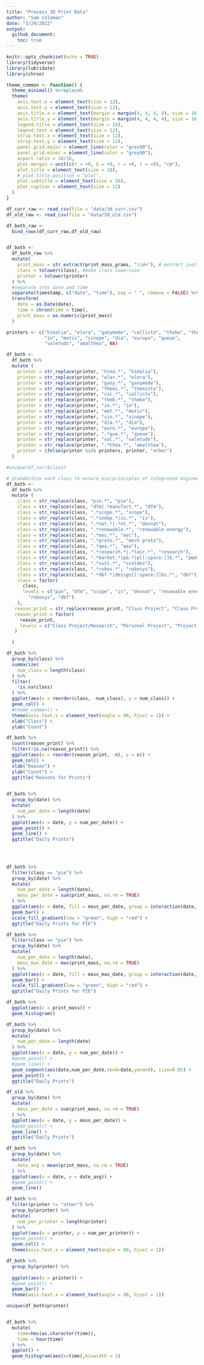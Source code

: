 ```yaml
---
title: "Process 3D Print Data"
author: "Sam Coleman"
date: "3/24/2022"
output: 
  github_document:
    toc: true
---
```


```r
knitr::opts_chunk$set(echo = TRUE)
library(tidyverse)
library(lubridate)
library(chron)
```

```r
theme_common <- function() {
  theme_minimal() %+replace%
  theme(
    axis.text.x = element_text(size = 12),
    axis.text.y = element_text(size = 12),
    axis.title.x = element_text(margin = margin(4, 4, 4, 4), size = 16),
    axis.title.y = element_text(margin = margin(4, 4, 4, 4), size = 16, angle = 90),
    legend.title = element_text(size = 16),
    legend.text = element_text(size = 12),
    strip.text.x = element_text(size = 12),
    strip.text.y = element_text(size = 12),
    panel.grid.major = element_line(color = "grey90"),
    panel.grid.minor = element_line(color = "grey90"),
    aspect.ratio = 10/16,
    plot.margin = unit(c(t = +0, b = +0, r = +0, l = +0), "cm"),
    plot.title = element_text(size = 18),
    # plot.title.position = "plot",
    plot.subtitle = element_text(size = 16),
    plot.caption = element_text(size = 12)
  )
}
```


```r
df_curr_raw <- read_csv(file = "data/3d_curr.csv")
df_old_raw <- read_csv(file = "data/3d_old.csv")
```





```r
df_both_raw <-
  bind_rows(df_curr_raw,df_old_raw)


df_both <- 
  df_both_raw %>% 
  mutate(
    print_mass = str_extract(print_mass_grams, "\\d+"), # extract just mass from print mass
    class = tolower(class), #make class lowercase
    printer = tolower(printer)
  ) %>% 
  #separate into date and time
  separate(timestamp, c("date", "time"), sep = " ", remove = FALSE) %>% 
  transform(
    date = as.Date(date),
    time = chron(time = time),
    print_mass = as.numeric(print_mass)
  )

printers <- c("himalia", "elera", "ganymede", "callisto", "thebe", "themisto",
              "io", "metis", "sinope", "dia", "europa", "queue", 
              "valetudo", "amalthea", NA)

df_both <-
  df_both %>% 
  mutate (
    printer = str_replace(printer, "hima.*", "himalia"),
    printer = str_replace(printer, "elar.*", "elera"),
    printer = str_replace(printer, "gany.*", "ganymede"),
    printer = str_replace(printer, "themi.*", "themisto"),
    printer = str_replace(printer, "cal.*", "callisto"),
    printer = str_replace(printer, "theb.*", "thebe"),
    printer = str_replace(printer, "io.*", "io"),
    printer = str_replace(printer, "met.*", "metis"),
    printer = str_replace(printer, "sin.*", "sinope"),
    printer = str_replace(printer, "dia.*", "dia"),
    printer = str_replace(printer, "euro.*", "europa"),
    printer = str_replace(printer, ".*que.*", "queue"),
    printer = str_replace(printer, "val.*", "valetudo"),
    printer = str_replace(printer, ".*thea.*", "amalthea"),
    printer = ifelse(printer %in% printers, printer, "other")
  )

#unique(df_curr$class)

# Standardize each class to ensure pie/principles of integrated engineering are the same/pieeeeeee are the same
df_both <-
  df_both %>% 
  mutate (
    class = str_replace(class, "pie.*", "pie"),
    class = str_replace(class, "dfm|.*manufact.*", "dfm"),
    class = str_replace(class, ".*scope.*", "scope"),
    class = str_replace(class, ".*indep.*|is.*", "is"),
    class = str_replace(class, ".*nat.*|.*nt.*", "desnat"),
    class = str_replace(class, ".*renewable.*", "renewable energy"),
    class = str_replace(class, ".*eec.*", "eec"),
    class = str_replace(class, ".*proto.*", "mech proto"),
    class = str_replace(class, ".*qea.*", "qea"),
    class = str_replace(class, ".*research.*|.*lair.*", "research"),
    class = str_replace(class, ".*market.*|p&.*|p[[:space:]]&.*", "p&m"),
    class = str_replace(class, ".*sust.*", "sustdes"),
    class = str_replace(class, ".*robos.*", "robosys"),
    class = str_replace(class, ".*dbf.*|design[[:space:]]bu.*", "dbf"),
    class = factor(
      class,
      levels = c("pie", "dfm", "scope", "is", "desnat", "renewable energy", "eec", "mech proto", "qea", "research", "p&m", "sustdes", 
        "robosys", "dbf")
    ),
   reason_print = str_replace(reason_print, "Class Project", "Class Project/Research"), #combine since Class Project/Research was created in middle of survey
   reason_print = factor(
     reason_print,
     levels = c("Class Project/Research", "Personal Project", "Project Team/Club", "Test Piece")
   )

  )
```

```r
df_both %>% 
  group_by(class) %>% 
  summarize(
    num_class = length(class)
  ) %>% 
  filter(
    !is.na(class)
  ) %>% 
  ggplot(aes(x = reorder(class, -num_class), y = num_class)) +
  geom_col() +
  #theme_common() +
  theme(axis.text.x = element_text(angle = 90, hjust = 1)) +
  xlab("Class") +
  ylab("Count")
```

```r
df_both %>% 
  count(reason_print) %>% 
  filter(!is.na(reason_print)) %>%
  ggplot(aes(x = reorder(reason_print, -n), y = n)) +
  geom_col() +
  xlab("Reason") +
  ylab("Count") +
  ggtitle("Reasons for Prints")
  
```
```r
df_both %>% 
  group_by(date) %>% 
  mutate(
    num_per_date = length(date)
  ) %>% 
  ggplot(aes(x = date, y = num_per_date)) +
  geom_point() +
  geom_line() +
  ggtitle("Daily Prints")

  
  
```
```r
df_both %>% 
  filter(class == "pie") %>%
  group_by(date) %>%
  mutate(
    num_per_date = length(date),
    mass_per_date = sum(print_mass, na.rm = TRUE)
  ) %>%
  ggplot(aes(x = date, fill = mass_per_date, group = interaction(date, mass_per_date))) +
  geom_bar() +
  scale_fill_gradient(low = "green", high = "red") +
  ggtitle("Daily Prints for PIE")

```

```r
df_both %>% 
  filter(class == "pie") %>%
  group_by(date) %>%
  mutate(
    num_per_date = length(date),
    mass_max_date = max(print_mass, na.rm = TRUE)
  ) %>%
  ggplot(aes(x = date, fill = mass_max_date, group = interaction(date, mass_max_date))) +
  geom_bar() +
  scale_fill_gradient(low = "green", high = "red") +
  ggtitle("Daily Prints for PIE")
```


```r
df_both %>% 
  ggplot(aes(x = print_mass)) +
  geom_histogram() 
```

```r
df_both %>% 
  group_by(date) %>% 
  mutate(
    num_per_date = length(date)
  ) %>% 
  ggplot(aes(x = date, y = num_per_date)) +
  #geom_point() +
  #geom_line() +
  geom_segment(aes(date,num_per_date,xend=date,yend=0), size=0.05) +
  geom_point() +
  ggtitle("Daily Prints")
```
```r
df_old %>% 
  group_by(date) %>% 
  mutate(
    mass_per_date = sum(print_mass, na.rm = TRUE)
  ) %>% 
  ggplot(aes(x = date, y = mass_per_date)) +
  #geom_point() +
  geom_line() +
  ggtitle("Daily Prints")
```
```r
df_both %>% 
  group_by(date) %>% 
  mutate(
    date_avg = mean(print_mass, na.rm = TRUE)
  ) %>% 
  ggplot(aes(x = date, y = date_avg)) +
  #geom_point() +
  geom_line() 
```

```r
df_both %>% 
  filter(printer != "other") %>%
  group_by(printer) %>% 
  mutate(
    num_per_printer = length(printer)
  ) %>% 
  ggplot(aes(x = printer, y = num_per_printer)) +
  #geom_point() +
  geom_col() +
  theme(axis.text.x = element_text(angle = 90, hjust = 1)) 

```

```r
df_both %>% 
  group_by(printer) %>% 
  
  ggplot(aes(x = printer)) +
  #geom_point() +
  geom_bar() +
  theme(axis.text.x = element_text(angle = 90, hjust = 1)) 

```
```r
unique(df_both$printer)



```

```r
df_both %>%
  mutate(
    time=hms(as.character(time)),
    time = hour(time)
  ) %>%
  ggplot() +
  geom_histogram(aes(x=time),binwidth = 1)
```

